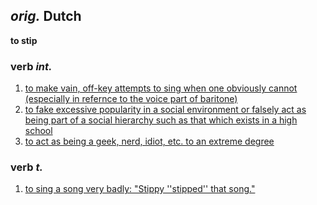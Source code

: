 ==''orig.'' Dutch==
'''to stip'''
===verb ''int.''===
# [[to make vain, off-key attempts to sing when one obviously cannot (especially in refernce to the voice part of baritone)]]
# [[to fake excessive popularity in a social environment or falsely act as being part of a social hierarchy such as that which exists in a high school]]
# [[to act as being a geek, nerd, idiot, etc. to an extreme degree]]

===verb ''t.''===
# [[to sing a song very badly: "Stippy ''stipped'' that song."]]